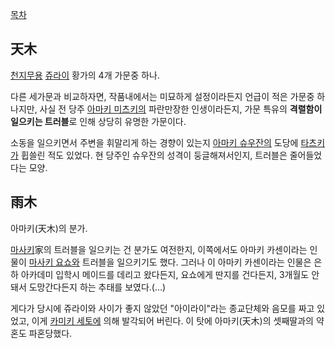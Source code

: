 [[목차]]

== 天木 ==
[[천지무용]] [[쥬라이]] 황가의 4개 가문중 하나.

다른 세가문과 비교하자면, 작품내에서는 미묘하게 설정이라든지 언급이 적은 가문중 하나지만, 사실 전 당주 [[아마키 미츠키]]의 파란만장한 인생이라든지, 가문 특유의 '''격렬함이 일으키는 트러블'''로 인해 상당히 유명한 가문이다.

소동을 일으키면서 주변을 휘말리게 하는 경향이 있는지 [[아마키 슈우잔]]의 도당에 [[타츠키]]가 휩쓸린 적도 있었다. 현 당주인 슈우잔의 성격이 둥글해져서인지, 트러블은 줄어들었다는 모양.

== 雨木 ==
아마키(天木)의 분가.

[[마사키]]家의 트러블을 일으키는 건 분가도 여전한지, 이쪽에서도 아마키 카센이라는 인물이 [[마사키 요쇼]]와 트러블을 일으키기도 했다. 그러나 이 아마키 카센이라는 인물은 은하 아카데미 입학시 메이드를 데리고 왔다든지, 요쇼에게 딴지를 건다든지, 3개월도 안돼서 도망간다든지 하는 추태를 보였다.(…)

게다가 당시에 쥬라이와 사이가 좋지 않았던 "아이라이"라는 종교단체와 음모를 짜고 있었고, 이게 [[카미키 세토]]에 의해 발각되어 버린다. 이 탓에 아마키(天木)의 셋째딸과의 약혼도 파혼당했다.

